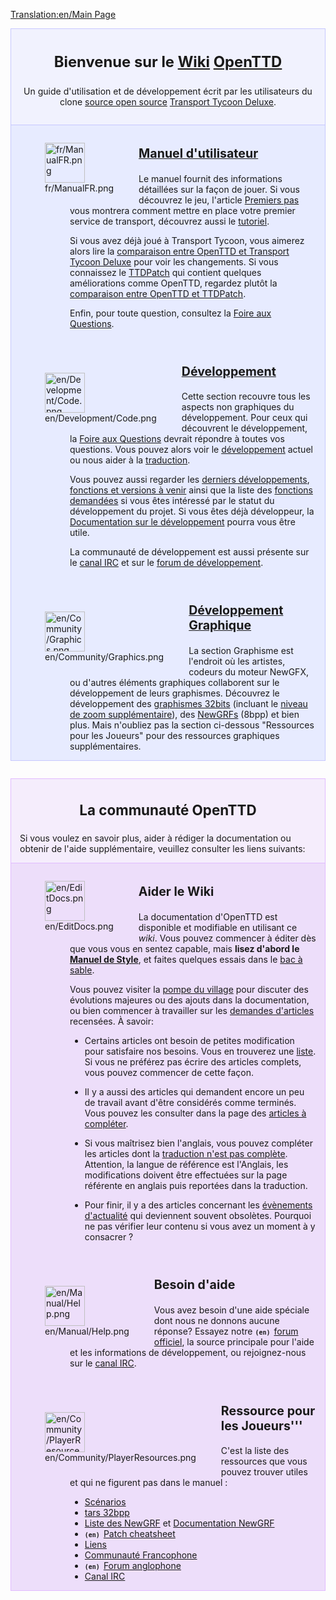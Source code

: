 [[Translation:en/Main Page]]

<div style="background-color: #f1f2fe; border: 1px solid #c7c8fe; margin: 0; padding: 1em 1em 1em 1em; text-align:center">
<div style="font-size:1.7em; font-weight:bold">Bienvenue sur le [https://www.wikipedia.org/wiki/fr:wiki Wiki] <span class="plainlinks">[http://www.openttd.org/ OpenTTD]</span></div>
Un guide d'utilisation et de développement écrit par les utilisateurs du clone [https://www.wikipedia.org/wiki/fr:open source open source] [[fr/Archive/OpenTTD/Transport Tycoon Deluxe|Transport Tycoon Deluxe]].
</div>

<div style="background-color: #E7EBFF; border: 1px solid #c7c8fe; border-top:none; padding: 1em 1em 0em 1em; margin-bottom:2em">
<div style="float:left">[[File:fr/ManualFR.png|64px]]</div>
<div style="margin-left:80px; margin-bottom:4em">
<div style="font-size:1.4em; font-weight:bold">[[fr/Manual/Main Page|Manuel d'utilisateur]]</div>
Le manuel fournit des informations détaillées sur la façon de jouer. Si vous découvrez le jeu, l'article [[fr/Manual/Tutorial/Main Page|Premiers pas]] vous montrera comment mettre en place votre premier service de transport, découvrez aussi le [[fr/Manual/Tutorial/Tutoriel|tutoriel]]. 

Si vous avez déjà joué à Transport Tycoon, vous aimerez alors lire la [[fr/Archive/OpenTTD/Comparaison avec TTD|comparaison entre OpenTTD et Transport Tycoon Deluxe]] pour voir les changements. Si vous connaissez le [[fr/Archive/OpenTTD/TTDPatch|TTDPatch]] qui contient quelques améliorations comme OpenTTD, regardez plutôt la [[fr/Archive/OpenTTD/Comparaison entre OpenTTD et TTDPatch|comparaison entre OpenTTD et TTDPatch]].

Enfin, pour toute question, consultez la [[fr/Archive/Community/FAQ|Foire aux Questions]].
</div>

<div style="float:left">[[File:en/Development/Code.png|64px]]</div>
<div style="margin-left:80px; margin-bottom:4em">
<div style="font-size:1.4em; font-weight:bold">[[fr/Development/Développement|Développement]]</div>
Cette section recouvre tous les aspects non graphiques du développement. Pour ceux qui découvrent le développement, la [[fr/Development/FAQ de développement|Foire aux Questions]] devrait répondre à toutes vos questions. Vous pouvez alors voir le [[fr/Development/Développement|développement]] actuel ou nous aider à la [[fr/Archive/Community/Internationalisation|traduction]]. 

Vous pouvez aussi regarder les [[fr/Développements récents et actuels|derniers développements]], [[fr/Archive/Lists/Feuille de route|fonctions et versions à venir]] ainsi que la liste des [[fr/Archive/Community/Fonctionnalités demandées|fonctions demandées]] si vous êtes intéressé par le statut du développement du projet. Si vous êtes déjà développeur, la [[fr/Development/Main Page|Documentation sur le développement]] pourra vous être utile.

La communauté de développement est aussi présente sur le [[fr/Development/Canal IRC|canal IRC]] et sur le [http://www.tt-forums.net/viewforum.php?f=33 forum de développement].
</div>

<div style="float:left">[[File:en/Community/Graphics.png|64px]]</div>
<div style="margin-left:80px; margin-bottom:1em; min-height:64px">
<div style="font-size:1.4em; font-weight:bold">[[fr/Development/NewGRF/Main Page|Développement Graphique]]</div>
La section Graphisme est l'endroit où les artistes, codeurs du moteur NewGFX, ou d'autres éléments graphiques collaborent sur le développement de leurs graphismes. Découvrez le développement des [[fr/Archive/Old 32bpp/Développement de graphismes 32bits|graphismes 32bits]] (incluant le [[fr/Niveaux de zoom extra 32bpp|niveau de zoom supplémentaire]]), des [[fr/Manual/NewGRF|NewGRFs]] (8bpp) et bien plus. Mais n'oubliez pas la section ci-dessous "Ressources pour les Joueurs" pour des ressources graphiques supplémentaires.
</div>

</div>

<div style="background-color: #F5EDFC; border: 1px solid #E1BBFF; margin: 0; padding: 1em 1em 0em 1em;">
<div style="font-size:1.6em; font-weight:bold; text-align:center">La communauté OpenTTD</div>
Si vous voulez en savoir plus, aider à rédiger la documentation ou obtenir de l'aide supplémentaire, veuillez consulter les liens suivants:
</div>

<div style="background-color: #EDDEFA; border: 1px solid #E1BBFF; border-top:none; padding: 1em 1em 0em 1em;">

<div style="float:left">[[File:en/EditDocs.png|64px]]</div>
<div style="margin-left:80px; margin-bottom:4em">
<div style="font-size:1.4em; font-weight:bold">Aider le Wiki</div>
La documentation d'OpenTTD est disponible et modifiable en utilisant ce <em>wiki</em>. Vous pouvez commencer à éditer dès que vous vous en sentez capable, mais '''lisez d'abord le [[fr/Wiki/Manuel de Style|Manuel de Style]]''', et faites quelques essais dans le [[fr/Bac à sable|bac à sable]].  

Vous pouvez visiter la [[fr/Archive/Community/Pompe du village|pompe du village]] pour discuter des évolutions majeures ou des ajouts dans la documentation, ou bien commencer à travailler sur les [[fr/Demandes d'articles|demandes d'articles]] recensées. À savoir:

*Certains articles ont besoin de petites modification pour satisfaire nos besoins. Vous en trouverez une [[:Category:fr/À faire|liste]].  Si vous ne préférez pas écrire des articles complets, vous pouvez commencer de cette façon.

*Il y a aussi des articles qui demandent encore un peu de travail avant d'être considérés comme terminés. Vous pouvez les consulter dans la page des [[:Category:fr/Articles à completer|articles à compléter]]. 

*Si vous maîtrisez bien l'anglais, vous pouvez compléter les articles dont la [[:Category:fr/À traduire en français|traduction n'est pas complète]]. Attention, la langue de référence est l'Anglais, les modifications doivent être effectuées sur la page référente en anglais puis reportées dans la traduction.

*Pour finir, il y a des articles concernant les [[:Category:fr/Évènements actuels|évènements d'actualité]] qui deviennent souvent obsolètes. Pourquoi ne pas vérifier leur contenu si vous avez un moment à y consacrer ?
</div>

<div style="float:left">[[File:en/Manual/Help.png|64px]]</div>
<div style="margin-left:80px; margin-bottom:4em">
<div style="font-size:1.4em; font-weight:bold">Besoin d'aide</div>
Vous avez besoin d'une aide spéciale dont nous ne donnons aucune réponse? Essayez notre <span style="font-family:monospace;font-weight:bold;font-size:small">(en) </span>[http://www.tt-forums.net/viewforum.php?f=55 forum officiel],  la source principale pour l'aide et les informations de développement, ou rejoignez-nous sur le [[fr/Development/Canal IRC|canal IRC]].
</div>

<div style="float:left">[[File:en/Community/PlayerResources.png|64px]]</div>
<div style="margin-left:80px; margin-bottom:1em">
<div style="font-size:1.4em; font-weight:bold">Ressource pour les Joueurs'''</div>
C'est la liste des ressources que vous pouvez trouver utiles et qui ne figurent pas dans le manuel :
*[[fr/Community/Scenarios/Main Page|Scénarios]]
*[[fr/Archive/Old 32bpp/Liste des tars 32bpp téléchargeables|tars 32bpp]]
*[[fr/Community/NewGRF/Main Page|Liste des NewGRF]] et [[fr/Manual/NewGRF|Documentation NewGRF]]
*<span style="font-family:monospace;font-weight:bold;font-size:small">(en) </span>[[en/Community/Patches/Patches|Patch cheatsheet]]
*[[fr/Archive/Lists/Lien|Liens]]
*[http://www.ttycoonfr.net Communauté Francophone]
*<span style="font-family:monospace;font-weight:bold;font-size:small">(en) </span>[http://www.tt-forums.net/index.php?c=20 Forum anglophone]
*[[fr/Development/Canal IRC|Canal IRC]]
</div>
</div>